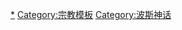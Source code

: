 {{sidebar
|name = 祆教
|title = [[祆教]]
|image = [[File:Faravahar.svg|200px]]
|caption = 
|headingstyle = color:#ffffff; background-color:#800
|contentclass = hlist 

|heading1 = 主要專題
|content1 =
*[[阿胡拉·馬茲達|-{zh-hans:阿胡拉·玛兹达; zh-hant:阿胡拉·馬茲達;}-]]
*[[瑣羅亞斯德]]
*[[阿沙·瓦希什塔|阿沙]]
*[[波斯]]/[[伊朗]]
*[[法拉瓦哈]]
*{{le|阿塔爾 (瑣羅亞斯德教)|Atar|聖火阿塔爾}}
|heading2 = 天使與惡魔
|content2 =
*[[阿梅沙·斯彭塔]]
*[[亚扎塔]]
*[[阿胡拉]] 
*[[德弗]]
*[[阿里曼|安哥拉·曼紐]]

|heading3 = 經典和崇拜
|content3 =
*[[阿維斯陀]]
*[[伽薩]] 
*[[亞斯納]]
*[[萬迪達德]]
*[[維斯帕拉德]]
*[[亞什特]]
*[[胡爾達·阿維斯塔]]
*{{le|聖水儀式|Ab-Zohr}}
* [[阿胡那·法里耶]]
*{{le|火神廟|Fire temple}}

|heading4 = 傳說
|content4 =
*{{le|宗教行事|Denkard}}
*{{le|班達希申|Bundahishn}}
*{{le|阿爾達維拉夫之書|Book of Arda Viraf}}
*{{le|耶馬斯帕書|Jamasp Namag}}
*{{le|桑贊故事|Qissa-i Sanjan}}
*[[钦瓦特桥]]
*{{le|瑣羅亞斯德教世界觀|Zoroastrian cosmology}}

|heading5 = 歷史文化
|content5 =
*{{le|祖爾宛教派|Zurvanism}}
*{{le|玛兹达教派|Mazdakism}}
*{{le|瑣羅亞斯德教曆法|Zoroastrian calendar}}
*{{le|瑣羅亞斯德教祭典|Zoroastrian festivals}}
*{{le|瑣羅亞斯德教婚禮|Zoroastrian wedding}}
*{{le|瑣羅亞斯德末世論|Frashokereti}}

|heading6 = 信仰
|content6 =
*{{le|印度瑣羅亞斯德教|Zoroastrianism in India}}
*{{le|伊朗瑣羅亞斯德教|Zoroastrians in Iran}}
*[[帕西人]]
*[[伊拉尼人]]
*{{le|瑣羅亞斯德教信徒迫害|Persecution of Zoroastrians}}

}}
<noinclude>
[[Category:祆教|*]]
[[Category:宗教模板]]
[[Category:波斯神话]]
</noinclude>